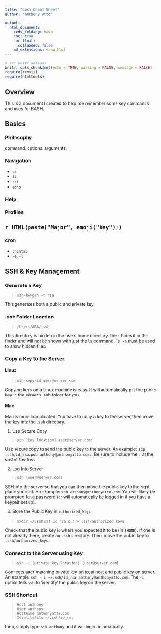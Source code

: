 ```yaml
---
title: "bash Cheat Sheet"
author: "Anthony Atto"

output:
  html_document:
    code_folding: hide
    toc: true
    toc_float:
      collapsed: false
    md_extensions: +raw_html
---
```


```r
# set knitr options
knitr::opts_chunk$set(echo = TRUE, warning = FALSE, message = FALSE)
require(remoji)
require(htmltools)
```

## Overview  
This is a document I created to help me remember some key commands and uses for BASH.

## Basics  
### Philosophy
command.  options.  arguments.  

### Navigation  
* `cd`  
* `ls`
* `cat`
* `echo`

### Help  

### Profiles

## `r HTML(paste("Major", emoji("key")))`  
### cron
* `crontab`
* `-e`, `-l`


## SSH & Key Management  
### Generate a Key  
> `ssh-keygen -t rsa`  

This generates both a public and private key

### .ssh Folder Location  
> `/Users/ARA/.ssh`  

This directory is hidden in the users home directory.  the `.` hides it in the finder and will not be shown with just the `ls` command.  `ls -a` must be used to show hidden files.  

### Copy a Key to the Server  
#### Linux  
> `ssh-copy-id user@server.com`

Copying keys on a Linux machine is easy.  It will automatically put the public key in the server's .ssh folder for you.

#### Mac
Mac is more complicated.  You have to copy a key to the server, then move the key into the .ssh directory.  
  
1.  Use Secure Copy  

> `scp [key location] user@server.com:`

Use secure copy to send the public key to the server.  An example:  `scp .ssh/id_rsa.pub anthony@anthonyatto.com:`.  Be sure to include the `:` at the end of the line.

2.  Log Into Server  

> `ssh [user@server.com]`

SSH into the server so that you can then move the public key to the right place yourself.  An example: `ssh anthony@anthonyatto.com`.  You will likely be prompted for a password (or will automatically be logged in if you have a keypair set up).  

3.  Store the Public Key in `authorized_keys`  

> `mkdir ~/.ssh`
`cat id_rsa.pub > .ssh/authorized_keys`  

Check that the public key is where you expected it to be (in `$HOME`).  If one is not already there, create an `.ssh` directory.  Then, move the public key to `.ssh/authorized_keys`.

### Connect to the Server using Key  
> `ssh -i [private key location] [user@server.com]`

Connects after matching private key on local host and public key on server.  An example:  `ssh - i ~/.ssh/id_rsa anthony@anthonyatto.com`.  The `-i` option tells `ssh` to 'identify' the public key on the server.  

### SSH Shortcut
> `Host anthony`    
> `  User anthony`  
> `  Hostname anthonyatto.com`  
> `  IdentityFile ~/.ssh/id_rsa`  

then, simply type `ssh anthony` and it will login automatically.
 